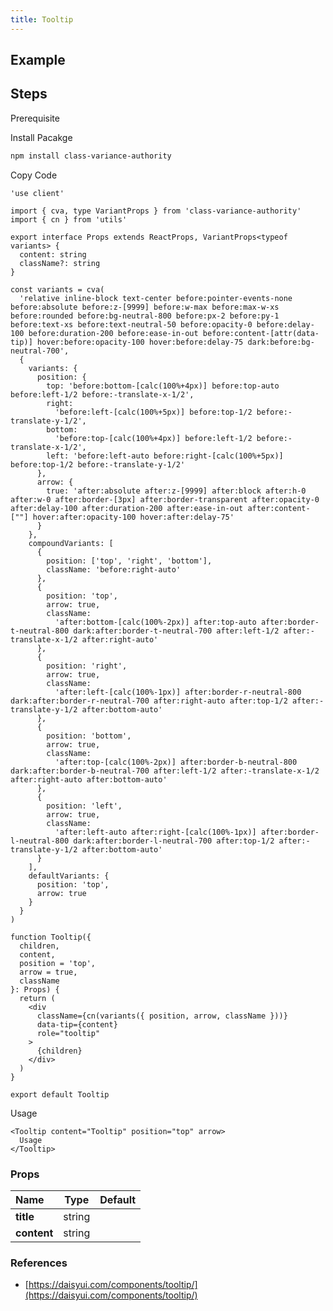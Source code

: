 ```yaml
---
title: Tooltip
---
```


## Example

<Storybook url="https://workshop.kidow.me/?path=/docs/components-tooltip-v1--docs" />

## Steps

<Steps>

<Step>Prerequisite</Step>

<Blocks>
  <LinkBlock icon="utils" name="cn" slug="/utils/cn" />
</Blocks>

<Step>Install Pacakge</Step>

```bash
npm install class-variance-authority
```

<Step>Copy Code</Step>

```tsx title="components/Tooltip/index.tsx"
'use client'

import { cva, type VariantProps } from 'class-variance-authority'
import { cn } from 'utils'

export interface Props extends ReactProps, VariantProps<typeof variants> {
  content: string
  className?: string
}

const variants = cva(
  'relative inline-block text-center before:pointer-events-none before:absolute before:z-[9999] before:w-max before:max-w-xs before:rounded before:bg-neutral-800 before:px-2 before:py-1 before:text-xs before:text-neutral-50 before:opacity-0 before:delay-100 before:duration-200 before:ease-in-out before:content-[attr(data-tip)] hover:before:opacity-100 hover:before:delay-75 dark:before:bg-neutral-700',
  {
    variants: {
      position: {
        top: 'before:bottom-[calc(100%+4px)] before:top-auto before:left-1/2 before:-translate-x-1/2',
        right:
          'before:left-[calc(100%+5px)] before:top-1/2 before:-translate-y-1/2',
        bottom:
          'before:top-[calc(100%+4px)] before:left-1/2 before:-translate-x-1/2',
        left: 'before:left-auto before:right-[calc(100%+5px)] before:top-1/2 before:-translate-y-1/2'
      },
      arrow: {
        true: 'after:absolute after:z-[9999] after:block after:h-0 after:w-0 after:border-[3px] after:border-transparent after:opacity-0 after:delay-100 after:duration-200 after:ease-in-out after:content-[""] hover:after:opacity-100 hover:after:delay-75'
      }
    },
    compoundVariants: [
      {
        position: ['top', 'right', 'bottom'],
        className: 'before:right-auto'
      },
      {
        position: 'top',
        arrow: true,
        className:
          'after:bottom-[calc(100%-2px)] after:top-auto after:border-t-neutral-800 dark:after:border-t-neutral-700 after:left-1/2 after:-translate-x-1/2 after:right-auto'
      },
      {
        position: 'right',
        arrow: true,
        className:
          'after:left-[calc(100%-1px)] after:border-r-neutral-800 dark:after:border-r-neutral-700 after:right-auto after:top-1/2 after:-translate-y-1/2 after:bottom-auto'
      },
      {
        position: 'bottom',
        arrow: true,
        className:
          'after:top-[calc(100%-2px)] after:border-b-neutral-800 dark:after:border-b-neutral-700 after:left-1/2 after:-translate-x-1/2 after:right-auto after:bottom-auto'
      },
      {
        position: 'left',
        arrow: true,
        className:
          'after:left-auto after:right-[calc(100%-1px)] after:border-l-neutral-800 dark:after:border-l-neutral-700 after:top-1/2 after:-translate-y-1/2 after:bottom-auto'
      }
    ],
    defaultVariants: {
      position: 'top',
      arrow: true
    }
  }
)

function Tooltip({
  children,
  content,
  position = 'top',
  arrow = true,
  className
}: Props) {
  return (
    <div
      className={cn(variants({ position, arrow, className }))}
      data-tip={content}
      role="tooltip"
    >
      {children}
    </div>
  )
}

export default Tooltip
```

<Step>Usage</Step>

```tsx
<Tooltip content="Tooltip" position="top" arrow>
  Usage
</Tooltip>
```

</Steps>

### Props

| Name                    |  Type  | Default |
| :---------------------- | :----: | :-----: |
| **title**<Required />   | string |         |
| **content**<Required /> | string |         |

### References

- [https://daisyui.com/components/tooltip/](https://daisyui.com/components/tooltip/)
